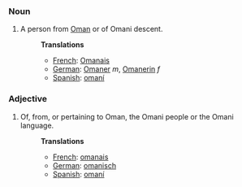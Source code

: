 ===Noun===
#A person from [[Oman]] or of Omani descent.
#:'''Translations'''
#:*[[French]]: [[Omanais]]
#:*[[German]]: [[Omaner]] ''m'', [[Omanerin]] ''f''
#:*[[Spanish]]: [[omaní]]

===Adjective===
#Of, from, or pertaining to Oman, the Omani people or the Omani language.
#:'''Translations'''
#:*[[French]]: [[omanais]]
#:*[[German]]: [[omanisch]]
#:*[[Spanish]]: [[omaní]]